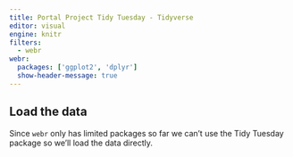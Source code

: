 ```yaml
---
title: Portal Project Tidy Tuesday - Tidyverse
editor: visual
engine: knitr
filters:
  - webr
webr:
  packages: ['ggplot2', 'dplyr']
  show-header-message: true
---
```


## Load the data

Since `webr` only has limited packages so far we can't use the Tidy Tuesday package so we'll load the data directly.

```webr-r
```